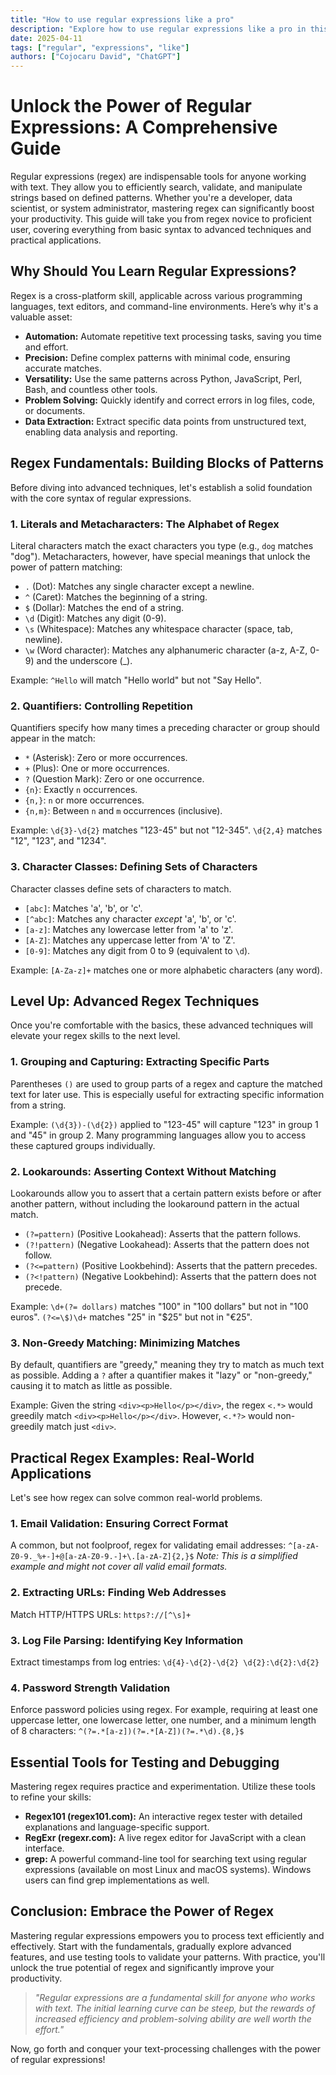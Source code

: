```yaml
---
title: "How to use regular expressions like a pro"
description: "Explore how to use regular expressions like a pro in this detailed guide, offering insights, strategies, and practical tips to enhance your understanding and application of the topic."
date: 2025-04-11
tags: ["regular", "expressions", "like"]
authors: ["Cojocaru David", "ChatGPT"]
---
```


# Unlock the Power of Regular Expressions: A Comprehensive Guide

Regular expressions (regex) are indispensable tools for anyone working with text. They allow you to efficiently search, validate, and manipulate strings based on defined patterns. Whether you're a developer, data scientist, or system administrator, mastering regex can significantly boost your productivity. This guide will take you from regex novice to proficient user, covering everything from basic syntax to advanced techniques and practical applications.

## Why Should You Learn Regular Expressions?

Regex is a cross-platform skill, applicable across various programming languages, text editors, and command-line environments. Here’s why it's a valuable asset:

- **Automation:** Automate repetitive text processing tasks, saving you time and effort.
- **Precision:** Define complex patterns with minimal code, ensuring accurate matches.
- **Versatility:** Use the same patterns across Python, JavaScript, Perl, Bash, and countless other tools.
- **Problem Solving:** Quickly identify and correct errors in log files, code, or documents.
- **Data Extraction:** Extract specific data points from unstructured text, enabling data analysis and reporting.

## Regex Fundamentals: Building Blocks of Patterns

Before diving into advanced techniques, let's establish a solid foundation with the core syntax of regular expressions.

### 1. Literals and Metacharacters: The Alphabet of Regex

Literal characters match the exact characters you type (e.g., `dog` matches "dog"). Metacharacters, however, have special meanings that unlock the power of pattern matching:

- `.` (Dot): Matches any single character except a newline.
- `^` (Caret): Matches the beginning of a string.
- `$` (Dollar): Matches the end of a string.
- `\d` (Digit): Matches any digit (0-9).
- `\s` (Whitespace): Matches any whitespace character (space, tab, newline).
- `\w` (Word character): Matches any alphanumeric character (a-z, A-Z, 0-9) and the underscore (\_).

Example:
`^Hello` will match "Hello world" but not "Say Hello".

### 2. Quantifiers: Controlling Repetition

Quantifiers specify how many times a preceding character or group should appear in the match:

- `*` (Asterisk): Zero or more occurrences.
- `+` (Plus): One or more occurrences.
- `?` (Question Mark): Zero or one occurrence.
- `{n}`: Exactly `n` occurrences.
- `{n,}`: `n` or more occurrences.
- `{n,m}`: Between `n` and `m` occurrences (inclusive).

Example:
`\d{3}-\d{2}` matches "123-45" but not "12-345".
`\d{2,4}` matches "12", "123", and "1234".

### 3. Character Classes: Defining Sets of Characters

Character classes define sets of characters to match.

- `[abc]`: Matches 'a', 'b', or 'c'.
- `[^abc]`: Matches any character _except_ 'a', 'b', or 'c'.
- `[a-z]`: Matches any lowercase letter from 'a' to 'z'.
- `[A-Z]`: Matches any uppercase letter from 'A' to 'Z'.
- `[0-9]`: Matches any digit from 0 to 9 (equivalent to `\d`).

Example:
`[A-Za-z]+` matches one or more alphabetic characters (any word).

## Level Up: Advanced Regex Techniques

Once you're comfortable with the basics, these advanced techniques will elevate your regex skills to the next level.

### 1. Grouping and Capturing: Extracting Specific Parts

Parentheses `()` are used to group parts of a regex and capture the matched text for later use. This is especially useful for extracting specific information from a string.

Example:
`(\d{3})-(\d{2})` applied to "123-45" will capture "123" in group 1 and "45" in group 2. Many programming languages allow you to access these captured groups individually.

### 2. Lookarounds: Asserting Context Without Matching

Lookarounds allow you to assert that a certain pattern exists before or after another pattern, without including the lookaround pattern in the actual match.

- `(?=pattern)` (Positive Lookahead): Asserts that the pattern follows.
- `(?!pattern)` (Negative Lookahead): Asserts that the pattern does not follow.
- `(?<=pattern)` (Positive Lookbehind): Asserts that the pattern precedes.
- `(?<!pattern)` (Negative Lookbehind): Asserts that the pattern does not precede.

Example:
`\d+(?= dollars)` matches "100" in "100 dollars" but not in "100 euros".
`(?<=\$)\d+` matches "25" in "$25" but not in "€25".

### 3. Non-Greedy Matching: Minimizing Matches

By default, quantifiers are "greedy," meaning they try to match as much text as possible. Adding a `?` after a quantifier makes it "lazy" or "non-greedy," causing it to match as little as possible.

Example:
Given the string `<div><p>Hello</p></div>`, the regex `<.*>` would greedily match `<div><p>Hello</p></div>`. However, `<.*?>` would non-greedily match just `<div>`.

## Practical Regex Examples: Real-World Applications

Let's see how regex can solve common real-world problems.

### 1. Email Validation: Ensuring Correct Format

A common, but not foolproof, regex for validating email addresses:
`^[a-zA-Z0-9._%+-]+@[a-zA-Z0-9.-]+\.[a-zA-Z]{2,}$`
_Note: This is a simplified example and might not cover all valid email formats._

### 2. Extracting URLs: Finding Web Addresses

Match HTTP/HTTPS URLs:
`https?://[^\s]+`

### 3. Log File Parsing: Identifying Key Information

Extract timestamps from log entries:
`\d{4}-\d{2}-\d{2} \d{2}:\d{2}:\d{2}`

### 4. Password Strength Validation

Enforce password policies using regex. For example, requiring at least one uppercase letter, one lowercase letter, one number, and a minimum length of 8 characters:
`^(?=.*[a-z])(?=.*[A-Z])(?=.*\d).{8,}$`

## Essential Tools for Testing and Debugging

Mastering regex requires practice and experimentation. Utilize these tools to refine your skills:

- **Regex101 (regex101.com):** An interactive regex tester with detailed explanations and language-specific support.
- **RegExr (regexr.com):** A live regex editor for JavaScript with a clean interface.
- **grep:** A powerful command-line tool for searching text using regular expressions (available on most Linux and macOS systems). Windows users can find grep implementations as well.

## Conclusion: Embrace the Power of Regex

Mastering regular expressions empowers you to process text efficiently and effectively. Start with the fundamentals, gradually explore advanced features, and use testing tools to validate your patterns. With practice, you'll unlock the true potential of regex and significantly improve your productivity.

> _"Regular expressions are a fundamental skill for anyone who works with text. The initial learning curve can be steep, but the rewards of increased efficiency and problem-solving ability are well worth the effort."_

Now, go forth and conquer your text-processing challenges with the power of regular expressions!

